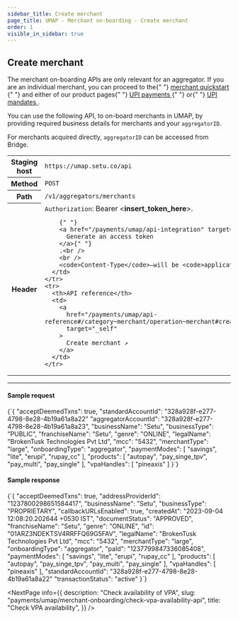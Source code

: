 ```yaml
---
sidebar_title: Create merchant
page_title: UMAP - Merchant on-boarding - Create merchant
order: 1
visible_in_sidebar: true
---
```


## Create merchant

<Callout type="warning">
  The merchant on-boarding APIs are only relevant for an aggregator. If you are
  an individual merchant, you can proceed to the{" "}
  <a href="/payments/umap/quickstart" target="_self">
    merchant quickstart
  </a>{" "}
  and either of our product pages{" "}
  <a href="/payments/umap/payments" target="_self">
    UPI payments
  </a>{" "}
  or{" "}
  <a href="/payments/umap/mandates" target="_self">
    UPI mandates
  </a>
  .
</Callout>

<br />

You can use the following API, to on-board merchants in UMAP, by providing required business details for merchants and your `aggregatorID`.

<Callout type="tip">
  For merchants acquired directly, <code>aggregatorID</code> can be accessed
  from Bridge.
</Callout>
<br />

<table>
  <tbody>
    <tr>
      <th>Staging host</th>
      <td>
        <code>https://umap.setu.co/api</code>
      </td>
    </tr>
    <tr>
      <th>Method</th>
      <td>
        <code>POST</code>
      </td>
    </tr>
    <tr>
      <th>Path</th>
      <td>
        <code>/v1/aggregators/merchants</code>
      </td>
    </tr>
    <tr>
      <th>Header</th>
      <td>
        <code>Authorization</code>: Bearer &lt;<b>insert_token_here</b>&gt;.
        
        {" "}
        <a href="/payments/umap/api-integration" target="_blank">
          Generate an access token
        </a>{" "}
        .<br />
        <br />
        <code>Content-Type</code>—will be <code>application/json</code>
      </td>
    </tr>
    <tr>
      <th>API reference</th>
      <td>
        <a
          href="/payments/umap/api-reference#/category~merchant/operation~merchant#createMerchantWrapper"
          target="_self"
        >
          Create merchant ↗
        </a>
      </td>
    </tr>
  </tbody>
</table>

<hr class="primary" />

#### Sample request

<CodeBlockWithCopy language="json">
  {`{
    "acceptDeemedTxns": true,
    "standardAccountId": "328a928f-e277-4798-8e28-4b19a61a8a22"
    "aggregatorAccountId": "328a928f-e277-4798-8e28-4b19a61a8a23",
    "businessName": "Setu",
    "businessType": "PUBLIC",
    "franchiseName": "Setu",
    "genre": "ONLINE",
    "legalName": "BrokenTusk Technologies Pvt Ltd",
    "mcc": "5432",
    "merchantType": "large",
    "onboardingType": "aggregator",
    "paymentModes": [
        "savings",
        "lite",
        "erupi",
        "rupay_cc"
    ],
    "products": [
      "autopay",
      "pay_singe_tpv",
      "pay_multi",
      "pay_single"
    ],
    "vpaHandles": [
        "pineaxis"
      ]
}`}
</CodeBlockWithCopy>

#### Sample response

<CodeBlockWithCopy language="json">
  {`{
  "acceptDeemedTxns": true,
  "addressProviderId": "1237800298651584417",
  "businessName": "Setu",
  "businessType": "PROPRIETARY",
  "callbackURLsEnabled": true,
  "createdAt": "2023-09-04 12:08:20.202644 +0530 IST",
  "documentStatus": "APPROVED",
  "franchiseName": "Setu",
  "genre": "ONLINE",
  "id": "01ARZ3NDEKTSV4RRFFQ69G5FAV",
  "legalName": "BrokenTusk Technologies Pvt Ltd",
  "mcc": "5432",
  "merchantType": "large",
  "onboardingType": "aggregator",
  "paId": "1237799847336085408",
  "paymentModes": [
    "savings",
    "lite",
    "erupi",
    "rupay_cc"
  ],
  "products": [
    "autopay",
    "pay_singe_tpv",
    "pay_multi",
    "pay_single"
  ],
   "vpaHandles": [
    "pineaxis"
  ],
  "standardAccountId": "328a928f-e277-4798-8e28-4b19a61a8a22"
  "transactionStatus": "active"
}`}
</CodeBlockWithCopy>

<NextPage
  info={{
    description: "Check availability of VPA",
    slug: "payments/umap/merchant-onboarding/check-vpa-availability-api",
    title: "Check VPA availability",
  }}
/>

<WasPageHelpful />
